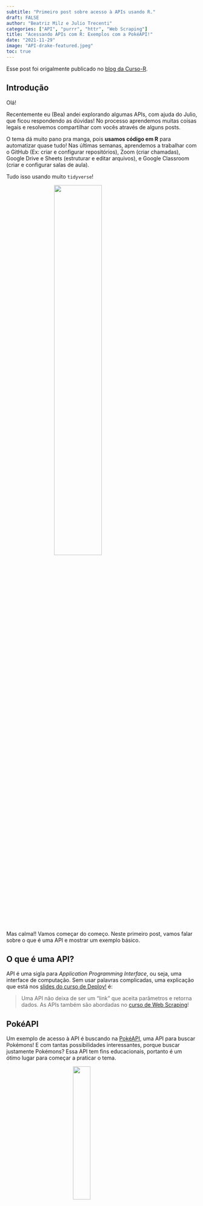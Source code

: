 ```yaml
---
subtitle: "Primeiro post sobre acesso à APIs usando R."
draft: FALSE
author: "Beatriz Milz e Julio Trecenti"
categories: ["API", "purrr", "httr", "Web Scraping"]
title: "Acessando APIs com R: Exemplos com a PokéAPI!"
date: "2021-11-29"
image: "API-drake-featured.jpeg"
toc: true
---
```


::: callout-tip
Esse post foi origalmente publicado no [blog da Curso-R](https://blog.curso-r.com/posts/2021-11-29-api-pokemon/).
:::

## Introdução

Olá!

Recentemente eu (Bea) andei explorando algumas APIs, com ajuda do Julio, que ficou respondendo as dúvidas!
No processo aprendemos muitas coisas legais e resolvemos compartilhar com vocês através de alguns posts.

O tema dá muito pano pra manga, pois **usamos código em R** para automatizar quase tudo!
Nas últimas semanas, aprendemos a trabalhar com o GitHub (Ex: criar e configurar repositórios), Zoom (criar chamadas), Google Drive e Sheets (estruturar e editar arquivos), e Google Classroom (criar e configurar salas de aula).

Tudo isso usando muito `tidyverse`!

<img src="https://media.giphy.com/media/xT0xeJpnrWC4XWblEk/giphy-downsized-large.gif" width="50%" style="display: block; margin: auto;"/>

Mas calma!!
Vamos começar do começo.
Neste primeiro post, vamos falar sobre o que é uma API e mostrar um exemplo básico.

## O que é uma API?

API é uma sigla para *Application Programming Interface*, ou seja, uma interface de computação.
Sem usar palavras complicadas, uma explicação que está nos [slides do curso de Deploy!](https://curso-r.github.io/main-deploy/docs/index.html#12)
é:

> Uma API não deixa de ser um "link" que aceita parâmetros e retorna dados.
> As APIs também são abordadas no [curso de Web Scraping](https://curso-r.github.io/main-web-scraping/slides/02-introducao-ao-ws.html#8)!

## PokéAPI

Um exemplo de acesso à API é buscando na [PokéAPI](https://pokeapi.co/), uma API para buscar Pokémons!
E com tantas possibilidades interessantes, porque buscar justamente Pokémons?
Essa API tem fins educacionais, portanto é um ótimo lugar para começar a praticar o tema.

<img src="https://media.giphy.com/media/giEBaPNKEtjZtK43oX/giphy.gif" width="30%" style="display: block; margin: auto;"/>

O primeiro passo para acessar qualquer API é procurar uma documentação.

[Na documentação do PokéAPI](https://pokeapi.co/docs/v2), é mostrado que devemos usar o seguinte padrão:

    GET https://pokeapi.co/api/v2/{endpoint}/

Isso significa que devemos fazer uma requisição `GET` (apenas para consultar dados), começar com a *url base* (é a parte que não muda: `https://pokeapi.co/api/v2/`) e complementar com os parâmetros da busca (que chamamos de *endpoint*).

O pacote [`httr`](https://cran.r-project.org/web/packages/httr/vignettes/quickstart.html) é muito usado para acessar APIs através do R, e disponibiliza uma função chamada `httr::GET()` para fazer esse tipo de acesso!

Por exemplo:

``` r
# url_base - nunca muda na mesma API
url_base <- "https://pokeapi.co/api/v2"      
# endpoint - é o que muda o resultado
endpoint <- "/pokemon/ditto"                 
# precisamos colar os textos para criar o link
u_pokemon <- paste0(url_base, endpoint) 
# ver como o texto ficou colado
# u_pokemon 
# > "https://pokeapi.co/api/v2/pokemon/ditto"
# fazer a requisição do tipo GET
r_pokemon <- httr::GET(u_pokemon) 
r_pokemon
```

    Response [https://pokeapi.co/api/v2/pokemon/ditto]
      Date: 2021-12-06 13:16
      Status: 200
      Content-Type: application/json; charset=utf-8
      Size: 22.3 kB

Esse resultado é um pouco diferente do que estamos acostumados!
O que é mais importante de reparar é o status, pois indica se a requisição foi bem sucedida.
`Status: 200` significa que deu certo!
:)

As APIs costumam retornar arquivos `JSON`, e para acessar o conteúdo que foi obtido podemos usar a função `httr::content()`:

``` r
c_pokemon <- httr::content(r_pokemon)
```

Ao salvar o resultado da função em um objeto, podemos ver que agora a classe dele é uma lista:

``` r
class(c_pokemon)
```

    [1] "list"

Podemos manipular essa lista com funções do `tidyverse` para obter uma tabela, assim fica mais fácil de trabalhar.
Mas atenção, da seguinte forma ela ainda não está no formato `tidy`!
[Saiba mais o que são dados tidy no material do curso de Faxina de Dados](https://curso-r.github.io/main-faxina/slides/02-introducao-faxina.html#1).

``` r
library(magrittr)
dados_ditto <- c_pokemon %>%
  purrr::map(unlist, recursive = TRUE) %>%
  purrr::map(tibble::enframe) %>%
  purrr::map_dfr(
    ~dplyr::mutate(.x, dplyr::across(.fns = as.character)), 
    .id = "id"
  )
dplyr::glimpse(dados_ditto)
```

    Rows: 396
    Columns: 3
    $ id    <chr> "abilities", "abilities", "abilities", "abilities", "abilities",…
    $ name  <chr> "ability.name", "ability.url", "is_hidden", "slot", "ability.nam…
    $ value <chr> "limber", "https://pokeapi.co/api/v2/ability/7/", "FALSE", "1", …

<img src="https://media.giphy.com/media/pbGSpeX860JxK/giphy.gif" width="50%" style="display: block; margin: auto;"/>

Agora você pode usar o que aprendemos para pesquisar outros Pokémons!
Quem sabe explorar a teoria de que o Ditto é um clone falho do Mew?

``` r
dados_mew <- "https://pokeapi.co/api/v2/pokemon/mew" %>% 
  httr::GET() %>% 
  httr::content() %>%
  purrr::map(unlist, recursive = TRUE) %>%
  purrr::map(tibble::enframe) %>%
  purrr::map_dfr(
    ~dplyr::mutate(.x, dplyr::across(.fns = as.character)), 
    .id = "id"
  )
dplyr::glimpse(dados_mew)
```

    Rows: 10,083
    Columns: 3
    $ id    <chr> "abilities", "abilities", "abilities", "abilities", "base_experi…
    $ name  <chr> "ability.name", "ability.url", "is_hidden", "slot", "1", "name",…
    $ value <chr> "synchronize", "https://pokeapi.co/api/v2/ability/28/", "FALSE",…

Saiba mais sobre a teoria aqui:

<center>

<iframe width="560" height="315" src="https://www.youtube.com/embed/UQbCZ2cGj4I" title="YouTube video player" frameborder="0" allow="accelerometer; autoplay; clipboard-write; encrypted-media; gyroscope; picture-in-picture" allowfullscreen>

</iframe>

</center>

É isso!
Dúvidas, sugestões e críticas, mande aqui nos comentários.
**Comentem também quais exemplos, dentre os que foram listados, vocês gostariam de saber mais!!**

Até a próxima!

## Você pode se interessar também por...

-   [Slides do curso de Deploy](https://curso-r.github.io/main-deploy/docs/index.html#12)

-   [Slides do curso de Web Scraping sobre APIs](https://curso-r.github.io/main-web-scraping/slides/02-introducao-ao-ws.html#8)

-   [Slides do curso de Faxina sobre tidy data](https://curso-r.github.io/main-faxina/slides/02-introducao-faxina.html#1)

-   Pacote [`httr`](https://cran.r-project.org/web/packages/httr/vignettes/quickstart.html)
